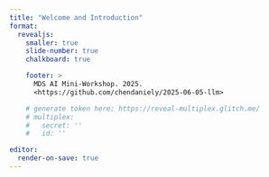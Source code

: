 ```yaml
---
title: "Welcome and Introduction"
format:
  revealjs:
    smaller: true
    slide-number: true
    chalkboard: true

    footer: >
      MDS AI Mini-Workshop. 2025.
      <https://github.com/chendaniely/2025-06-05-llm>

    # generate token here: https://reveal-multiplex.glitch.me/
    # multiplex:
    #   secret: ''
    #   id: ''

editor:
  render-on-save: true
---
```

